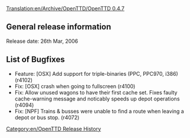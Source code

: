 [[Translation:en/Archive/OpenTTD/OpenTTD 0.4.7]]
[[Category:en/OpenTTD Release History]]

==General release information==
Release date: 26th Mar, 2006

==List of Bugfixes==
*Feature: [OSX] Add support for triple-binaries (PPC, PPC970, i386) (r4102) 
*Fix: [OSX] crash when going to fullscreen (r4100) 
*Fix: Allow unused wagons to have their first cache set. Fixes faulty cache-warning message and noticably speeds up depot operations (r4094) 
*Fix: [NPF] Trains & busses were unable to find a route when leaving a depot or bus stop. (r4072)